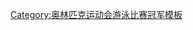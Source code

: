 {{Navbox
|name = 奥林匹克运动会游泳比赛男子50米自由泳冠军
|title = [[奥林匹克运动会男子游泳奖牌得主列表|奥林匹克运动会游泳比赛男子50公尺自由式金牌]]
|state = {{{state|autocollapse}}}
|listclass = hlist
|list1 = 
* [[1904年夏季奧林匹克運動會男子50碼自由泳比賽|1904]]（50碼）：{{flagicon|HUN|1867}} [[豪尔毛伊·佐尔坦]]
* [[1988年夏季奧林匹克運動會男子50公尺自由泳比賽|1988]]：{{flagicon|USA}} [[馬特·尼古拉斯·比昂迪]]
* [[1992年夏季奧林匹克運動會男子50公尺自由泳比賽|1992]]：[[File:Olympic flag.svg|22x20px|border|alt=独联体|link=独联体]] [[亞歷山大·波波夫 (游泳運動員)|亞歷山大·波波夫]]
* [[1996年夏季奧林匹克運動會男子50公尺自由泳比賽|1996]]：{{flagicon|RUS}} [[亞歷山大·波波夫 (游泳運動員)|亞歷山大·波波夫]]
* [[2000年夏季奥林匹克运动会游泳比赛－男子50米自由泳|2000]]：{{flagicon|USA}} [[安東尼·歐文]] 和 [[小加里·霍爾]]
* [[2004年夏季奧林匹克運動會男子50公尺自由泳比賽|2004]]：{{flagicon|USA}} [[小加里·霍爾]]
* [[2008年夏季奧林匹克運動會男子50米自由泳比賽|2008]]：{{flagicon|BRA}} [[塞萨尔·西埃洛]]
* [[2012年夏季奧林匹克運動會男子50公尺自由泳比賽|2012]]：{{flagicon|FRA}} [[弗洛朗·馬納杜]]
* [[2016年夏季奧林匹克運動會男子50公尺自由式比賽|2016]]：{{flagicon|USA}} [[安東尼·歐文]]
* [[2020年夏季奧林匹克運動會男子50公尺自由式比賽|2020]]：{{flagicon|USA}} [[凱勒布·德萊賽爾]]
}}<noinclude>
{{collapsible option}}
[[Category:奥林匹克运动会游泳比赛冠军模板]]
</noinclude>